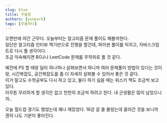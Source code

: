 ```yaml
---
slug: blue
title: 우울함
authors: [yonpark]
tags: [우울하다]
---
```


오랜만에 야간 근무다. 오늘부터는 알고리즘 문제 풀이도 해볼까한다.<br/>
일단은 알고리즘 인터뷰 책기반으로 진행을 할건데, 파이썬 풀이를 익히고, 자바스크립트로 다시 풀 생각이다.<br/>
조금 익숙해지면 BOJ나 LeetCode 문제를 무작위로 풀 것 같다.

예전에 PS 할 때랑 달리 하나하나 살펴보면서 하니까 여러 문제풀이 방법이 있다는 것이랑, 시간복잡도, 공간복잡도를 좀 더 자세히 살펴볼 수 있어서 좋은 것 같다.<br/>
이거 말고도 수학공부도 다시 하고 있고, 둘다 하기 싫을 때는 위스키 책도 조금씩 보고 있다.<br/>
아무튼 무리하게 할 생각은 없고 천천히 조금씩 하려고 한다. 내 군생활은 많이 남았으니까..

오늘 월드컵 경기도 했었는데 꽤나 재밌었다. 16강 갈 줄 몰랐는데 올라간 것을 보니까 괜히 나도 기분이 좋아진다.